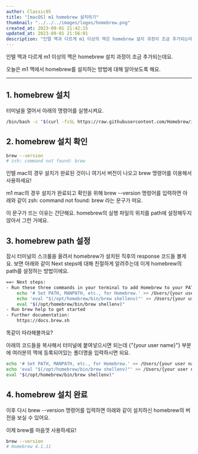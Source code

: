 ```yaml
---
author: Classic95
title: "[macOS] m1 homebrew 설치하기"
thumbnail: "../../../images/logos/homebrew.png"
created_at: 2023-09-01 21:42:15
updated_at: 2023-09-01 21:56:01
description: "인텔 맥과 다르게 m1 이상의 맥은 homebrew 설치 과정이 조금 추가되는데요. 오늘은 m1 맥에서 homebrew를 설치하는 방법에 대해 알아보도록 해요."
---
```


인텔 맥과 다르게 m1 이상의 맥은 homebrew 설치 과정이 조금 추가되는데요.

오늘은 m1 맥에서 homebrew를 설치하는 방법에 대해 알아보도록 해요.

---

## 1. homebrew 설치

터미널을 열어서 아래의 명령어를 실행시켜요.

```bash
/bin/bash -c "$(curl -fsSL https://raw.githubusercontent.com/Homebrew/install/HEAD/install.sh)"
```

## 2. homebrew 설치 확인

```bash
brew --version
# zsh: command not found: brew
```

인텔 mac의 경우 설치가 완료된 것이니 여기서 버전이 나오고 brew 명령어를 이용해서 사용하세요!

m1 mac의 경우 설치가 완료되고 확인을 위해 brew --version 명령어를 입력하면 아래와 같이 zsh: command not found: brew 라는 문구가 떠요.

이 문구가 뜨는 이유는 간단해요. homebrew의 실행 파일의 위치를 path에 설정해두지 않아서 그런 거에요.

## 3. homebrew path 설정

잠시 터미널의 스크롤을 올려서 homebrew가 설치된 직후의 response 코드들 볼게요.
보면 아래와 같이 Next steps에 대해 친절하게 알려주는데 이게 homebrew의 path를 설정하는 방법이에요.

```bash
==> Next steps:
- Run these three commands in your terminal to add Homebrew to your PATH:
    echo '# Set PATH, MANPATH, etc., for Homebrew.' >> /Users/{your user name}/.zprofile
    echo 'eval "$(/opt/homebrew/bin/brew shellenv)"' >> /Users/{your user name}/.zprofile
    eval "$(/opt/homebrew/bin/brew shellenv)"
- Run brew help to get started
- Further documentation:
    https://docs.brew.sh
```

똑같이 따라해볼까요?

아래의 코드들을 복사해서 터미널에 붙여넣으시면 되는데 {"{your user name}"} 부분에 여러분의 맥에 등록되어있는 폴더명을 입력하시면 되요.

```bash
echo '# Set PATH, MANPATH, etc., for Homebrew.' >> /Users/{your user name}/.zprofile
echo 'eval "$(/opt/homebrew/bin/brew shellenv)"' >> /Users/{your user name}/.zprofile
eval "$(/opt/homebrew/bin/brew shellenv)"
```

## 4. homebrew 설치 완료

이후 다시 brew --version 명령어를 입력하면 아래와 같이 설치하신 homebrew의 버전을 보실 수 있어요.

이제 brew를 마음껏 사용하세요!

```bash
brew --version
# Homebrew 4.1.11
```